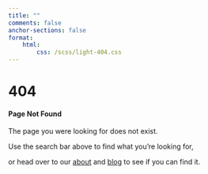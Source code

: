 ```yaml
---
title: ""
comments: false
anchor-sections: false
format:
    html:
        css: /scss/light-404.css
---
```


# 404

#### Page Not Found

The page you were looking for does not exist.

Use the search bar above to find what you're looking for, 

or head over to our [about](about.qmd) and [blog](blog/index.qmd) to see if you can find it.